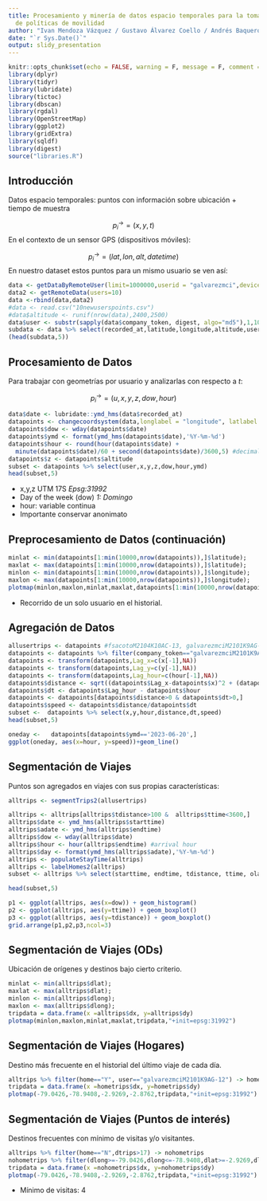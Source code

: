 ```yaml
---
title: Procesamiento y minería de datos espacio temporales para la toma de decisiones
  de políticas de movilidad
author: "Ivan Mendoza Vázquez / Gustavo Álvarez Coello / Andrés Baquero Larriva"
date: "`r Sys.Date()`"
output: slidy_presentation
---
```


```r
knitr::opts_chunk$set(echo = FALSE, warning = F, message = F, comment = "",error = F)
library(dplyr)
library(tidyr)
library(lubridate)
library(tictoc)
library(dbscan)
library(rgdal)
library(OpenStreetMap)
library(ggplot2)
library(gridExtra)
library(sqldf)
library(digest)
source("libraries.R")

```

## Introducción

Datos espacio temporales: puntos con información sobre ubicación + tiempo de muestra

$$ p^\rightarrow_i = (x, y, t) $$
En el contexto de un sensor GPS (dispositivos móviles):

$$ p^\rightarrow_i  = (lat, lon, alt, datetime) $$
En nuestro dataset estos puntos para un mismo usuario se ven así:
```r
data <- getDataByRemoteUser(limit=1000000,userid = "galvarezmci",deviceid = "M2101K9AG-12")
data2 <- getRemoteData(users=10)
data <-rbind(data,data2)
#data <- read.csv("10newuserspoints.csv")
#data$altitude <- runif(nrow(data),2400,2500)
data$user <- substr(sapply(data$company_token, digest, algo="md5"),1,10)
subdata <- data %>% select(recorded_at,latitude,longitude,altitude,user)
(head(subdata,5))
```

## Procesamiento de Datos

Para trabajar con geometrías por usuario y analizarlas con respecto a *t*:

$$ p^\rightarrow_i  = (u, x, y, z, dow, hour) $$

```r
data$date <- lubridate::ymd_hms(data$recorded_at)
datapoints <- changecoordsystem(data,longlabel = "longitude", latlabel = "latitude", targetproj = "+init=epsg:31992" )
datapoints$dow <- wday(datapoints$date)
datapoints$ymd <- format(ymd_hms(datapoints$date),'%Y-%m-%d')
datapoints$hour <- round(hour(datapoints$date) + 
  minute(datapoints$date)/60 + second(datapoints$date)/3600,5) #decimal hour
datapoints$z <- datapoints$altitude
subset <- datapoints %>% select(user,x,y,z,dow,hour,ymd)
head(subset,5)
```
* x,y,z UTM 17S *Epsg:31992*
* Day of the week (dow) *1: Domingo*
* hour: variable continua
* Importante conservar anonimato

## Preprocesamiento de Datos (continuación)

```r
minlat <- min(datapoints[1:min(10000,nrow(datapoints)),]$latitude); 
maxlat <- max(datapoints[1:min(10000,nrow(datapoints)),]$latitude); 
minlon <- min(datapoints[1:min(10000,nrow(datapoints)),]$longitude); 
maxlon <- max(datapoints[1:min(10000,nrow(datapoints)),]$longitude);
plotmap(minlon,maxlon,minlat,maxlat,datapoints[1:min(10000,nrow(datapoints)),],"+init=epsg:31992")

```
* Recorrido de un solo usuario en el historial.

## Agregación de Datos
```r
allusertrips <- datapoints #fsacotoM2104K10AC-13, galvarezmciM2101K9AG-12
datapoints <- datapoints %>% filter(company_token=="galvarezmciM2101K9AG-12")
datapoints <- transform(datapoints,Lag_x=c(x[-1],NA))
datapoints <- transform(datapoints,Lag_y=c(y[-1],NA))
datapoints <- transform(datapoints,Lag_hour=c(hour[-1],NA))
datapoints$distance <- sqrt((datapoints$Lag_x-datapoints$x)^2 + (datapoints$Lag_y-datapoints$y)^2)/1000
datapoints$dt <- datapoints$Lag_hour - datapoints$hour
datapoints <- datapoints[datapoints$distance>0 & datapoints$dt>0,]
datapoints$speed <- datapoints$distance/datapoints$dt
subset <-  datapoints %>% select(x,y,hour,distance,dt,speed)
head(subset,5)
```

```r
oneday <- 	datapoints[datapoints$ymd=='2023-06-20',]
ggplot(oneday, aes(x=hour, y=speed))+geom_line()
```


## Segmentación de Viajes
Puntos son agregados en viajes con sus propias características:
```r
alltrips <- segmentTrips2(allusertrips) 
```


```r
alltrips <- alltrips[alltrips$tdistance>100 &  alltrips$ttime<3600,]
alltrips$date <- ymd_hms(alltrips$starttime) 
alltrips$adate <- ymd_hms(alltrips$endtime) 
alltrips$dow <- wday(alltrips$date)
alltrips$hour <- hour(alltrips$endtime) #arrival hour
alltrips$day <- format(ymd_hms(alltrips$adate),'%Y-%m-%d')
alltrips <- populateStayTime(alltrips)
alltrips <- labelHomes2(alltrips)
subset <- alltrips %>% select(starttime, endtime, tdistance, ttime, olat,olong, dlat, dlong)

head(subset,5)
```

```r
p1 <- ggplot(alltrips, aes(x=dow)) + geom_histogram()
p2 <- ggplot(alltrips, aes(y=ttime)) + geom_boxplot() 
p3 <- ggplot(alltrips, aes(y=tdistance)) + geom_boxplot() 
grid.arrange(p1,p2,p3,ncol=3)
```

## Segmentación de Viajes (ODs)
Ubicación de orígenes y destinos bajo cierto criterio.

```r
minlat <- min(alltrips$dlat); 
maxlat <- max(alltrips$dlat); 
minlon <- min(alltrips$dlong); 
maxlon <- max(alltrips$dlong);
tripdata = data.frame(x =alltrips$dx, y=alltrips$dy)
plotmap(minlon,maxlon,minlat,maxlat,tripdata,"+init=epsg:31992")
```

## Segmentación de Viajes (Hogares)
Destino más frecuente en el historial del último viaje de cada día.

```r
alltrips %>% filter(home=="Y", user=="galvarezmciM2101K9AG-12") -> hometrips
tripdata = data.frame(x =hometrips$dx, y=hometrips$dy)
plotmap(-79.0426,-78.9408,-2.9269,-2.8762,tripdata,"+init=epsg:31992")
```

## Segmentación de Viajes (Puntos de interés)
Destinos frecuentes con mínimo de visitas y/o visitantes.

```r
alltrips %>% filter(home=="N",dtrips>17) -> nohometrips
nohometrips %>% filter(dlong>=-79.0426,dlong<=-78.9408,dlat>=-2.9269,dlat<=-2.8762) -> nohometrips
tripdata = data.frame(x =nohometrips$dx, y=nohometrips$dy)
plotmap(-79.0426,-78.9408,-2.9269,-2.8762,tripdata,"+init=epsg:31992")
```

* Mínimo de visitas: 4
